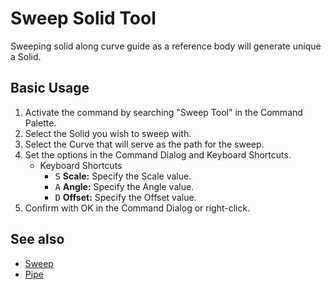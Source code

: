 
# Sweep Solid Tool

<Reference shortcut="" command="Sweep Tool" button="" />

Sweeping solid along curve guide as a reference body will generate unique a Solid. 

## Basic Usage

1. Activate the command by searching "Sweep Tool" in the Command Palette.
2. Select the Solid you wish to sweep with.
3. Select the Curve that will serve as the path for the sweep.
4. Set the options in the Command Dialog and Keyboard Shortcuts.
   - <Kst>Keyboard Shortcuts</Kst>
      - <kbd>S</kbd> **Scale:** Specify the Scale value.
      - <kbd>A</kbd> **Angle:** Specify the Angle value.
      - <kbd>D</kbd> **Offset:** Specify the Offset value.
5. Confirm with OK in the Command Dialog or right-click.

<VideoPlayer fileName="sweep-tool"/>

## See also
- [Sweep](sweep)
- [Pipe](pipe)